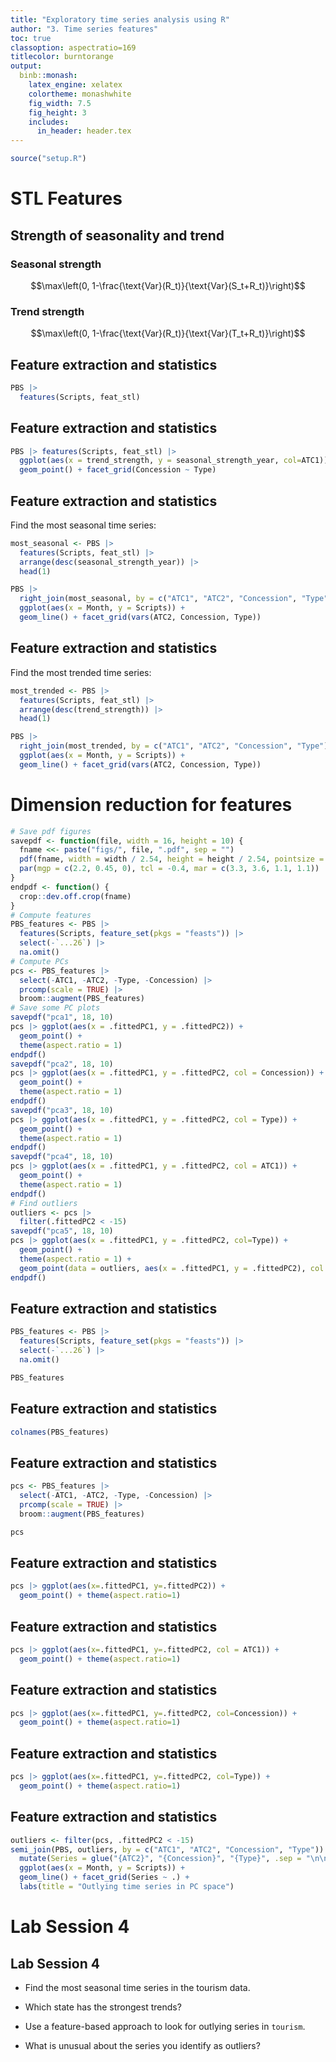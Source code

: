 ```yaml
---
title: "Exploratory time series analysis using R"
author: "3. Time series features"
toc: true
classoption: aspectratio=169
titlecolor: burntorange
output:
  binb::monash:
    latex_engine: xelatex
    colortheme: monashwhite
    fig_width: 7.5
    fig_height: 3
    includes:
      in_header: header.tex
---
```


```r
source("setup.R")
```

# STL Features

## Strength of seasonality and trend

\begin{alertblock}{STL decomposition}
\centerline{$y_t = T_t+S_t+R_t$}
\end{alertblock}

### Seasonal strength
$$\max\left(0, 1-\frac{\text{Var}(R_t)}{\text{Var}(S_t+R_t)}\right)$$

### Trend strength
$$\max\left(0, 1-\frac{\text{Var}(R_t)}{\text{Var}(T_t+R_t)}\right)$$

## Feature extraction and statistics

\fontsize{9}{10}\sf

```r
PBS |> 
  features(Scripts, feat_stl) 
```

## Feature extraction and statistics
\fontsize{8}{9}\sf

```r
PBS |> features(Scripts, feat_stl) |> 
  ggplot(aes(x = trend_strength, y = seasonal_strength_year, col=ATC1)) +
  geom_point() + facet_grid(Concession ~ Type)
```

## Feature extraction and statistics
\fontsize{9}{9}\sf

Find the most seasonal time series:

```r
most_seasonal <- PBS |>
  features(Scripts, feat_stl) |>
  arrange(desc(seasonal_strength_year)) |> 
  head(1)
```

\pause\vspace*{-0.3cm}

```r
PBS |>
  right_join(most_seasonal, by = c("ATC1", "ATC2", "Concession", "Type")) |>
  ggplot(aes(x = Month, y = Scripts)) +
  geom_line() + facet_grid(vars(ATC2, Concession, Type))
```

## Feature extraction and statistics
\fontsize{9}{9}\sf

Find the most trended time series:

```r
most_trended <- PBS |>
  features(Scripts, feat_stl) |>
  arrange(desc(trend_strength)) |> 
  head(1)
```

\pause\vspace*{-0.3cm}

```r
PBS |>
  right_join(most_trended, by = c("ATC1", "ATC2", "Concession", "Type")) |>
  ggplot(aes(x = Month, y = Scripts)) +
  geom_line() + facet_grid(vars(ATC2, Concession, Type))
```

# Dimension reduction for features

```r
# Save pdf figures
savepdf <- function(file, width = 16, height = 10) {
  fname <<- paste("figs/", file, ".pdf", sep = "")
  pdf(fname, width = width / 2.54, height = height / 2.54, pointsize = 10)
  par(mgp = c(2.2, 0.45, 0), tcl = -0.4, mar = c(3.3, 3.6, 1.1, 1.1))
}
endpdf <- function() {
  crop::dev.off.crop(fname)
}
# Compute features
PBS_features <- PBS |>
  features(Scripts, feature_set(pkgs = "feasts")) |> 
  select(-`...26`) |> 
  na.omit()
# Compute PCs
pcs <- PBS_features |>
  select(-ATC1, -ATC2, -Type, -Concession) |>
  prcomp(scale = TRUE) |>
  broom::augment(PBS_features)
# Save some PC plots
savepdf("pca1", 18, 10)
pcs |> ggplot(aes(x = .fittedPC1, y = .fittedPC2)) +
  geom_point() +
  theme(aspect.ratio = 1)
endpdf()
savepdf("pca2", 18, 10)
pcs |> ggplot(aes(x = .fittedPC1, y = .fittedPC2, col = Concession)) +
  geom_point() +
  theme(aspect.ratio = 1)
endpdf()
savepdf("pca3", 18, 10)
pcs |> ggplot(aes(x = .fittedPC1, y = .fittedPC2, col = Type)) +
  geom_point() +
  theme(aspect.ratio = 1)
endpdf()
savepdf("pca4", 18, 10)
pcs |> ggplot(aes(x = .fittedPC1, y = .fittedPC2, col = ATC1)) +
  geom_point() +
  theme(aspect.ratio = 1)
endpdf()
# Find outliers
outliers <- pcs |>
  filter(.fittedPC2 < -15)
savepdf("pca5", 18, 10)
pcs |> ggplot(aes(x = .fittedPC1, y = .fittedPC2, col=Type)) +
  geom_point() +
  theme(aspect.ratio = 1) +
  geom_point(data = outliers, aes(x = .fittedPC1, y = .fittedPC2), col = "black", shape = 1, size = 3)
endpdf()
```

## Feature extraction and statistics
\fontsize{9}{9}\sf

```r
PBS_features <- PBS |>
  features(Scripts, feature_set(pkgs = "feasts")) |> 
  select(-`...26`) |> 
  na.omit()
```

```r
PBS_features
```

\begin{textblock}{4}(10.6,1.6)
\begin{alertblock}{}\fontsize{10}{12}\sf
All features from the feasts package
\end{alertblock}
\end{textblock}

## Feature extraction and statistics
\fontsize{9}{8.5}\sf

```r
colnames(PBS_features)
```


## Feature extraction and statistics
\fontsize{9}{9}\sf

```r
pcs <- PBS_features |>
  select(-ATC1, -ATC2, -Type, -Concession) |>
  prcomp(scale = TRUE) |>
  broom::augment(PBS_features)
```

```r
pcs
```

\begin{textblock}{4.5}(9.6,1.5)
\begin{alertblock}{}\fontsize{10}{12}\sf
Principal components based on all features from the feasts package
\end{alertblock}
\end{textblock}

## Feature extraction and statistics
\fontsize{9}{9}\sf

\begin{textblock}{3.3}(.4,3)
\begin{alertblock}{}\fontsize{10}{12}\sf
Principal components based on all features from the feasts package
\end{alertblock}
\end{textblock}

```r
pcs |> ggplot(aes(x=.fittedPC1, y=.fittedPC2)) +
  geom_point() + theme(aspect.ratio=1)
```

\placefig{4}{2.6}{height=6.4cm, width=12cm}{pca1}
\vspace*{10cm}

## Feature extraction and statistics
\fontsize{9}{9}\sf

\begin{textblock}{3.3}(.4,3)
\begin{alertblock}{}\fontsize{10}{12}\sf
Principal components based on all features from the feasts package
\end{alertblock}
\end{textblock}

```r
pcs |> ggplot(aes(x=.fittedPC1, y=.fittedPC2, col = ATC1)) +
  geom_point() + theme(aspect.ratio=1)
```

\placefig{4}{2.6}{height=6.4cm, width=12cm}{pca4}
\vspace*{10cm}

## Feature extraction and statistics
\fontsize{9}{9}\sf

\begin{textblock}{3.3}(.4,3)
\begin{alertblock}{}\fontsize{10}{12}\sf
Principal components based on all features from the feasts package
\end{alertblock}
\end{textblock}

```r
pcs |> ggplot(aes(x=.fittedPC1, y=.fittedPC2, col=Concession)) +
  geom_point() + theme(aspect.ratio=1)
```

\placefig{4}{2.6}{height=6.4cm, width=12cm}{pca2}
\vspace*{10cm}

## Feature extraction and statistics
\fontsize{9}{9}\sf

\begin{textblock}{3.3}(.4,3)
\begin{alertblock}{}\fontsize{10}{12}\sf
Principal components based on all features from the feasts package
\end{alertblock}
\end{textblock}

```r
pcs |> ggplot(aes(x=.fittedPC1, y=.fittedPC2, col=Type)) +
  geom_point() + theme(aspect.ratio=1)
```

\only<1>{\placefig{4}{2.6}{height=6.4cm, width=12cm}{pca3}}
\only<2>{\placefig{4}{2.6}{height=6.4cm, width=12cm}{pca5}}
\vspace*{10cm}

## Feature extraction and statistics
\fontsize{8}{8}\sf

```r
outliers <- filter(pcs, .fittedPC2 < -15) 
semi_join(PBS, outliers, by = c("ATC1", "ATC2", "Concession", "Type")) |>
  mutate(Series = glue("{ATC2}", "{Concession}", "{Type}", .sep = "\n\n")) |>
  ggplot(aes(x = Month, y = Scripts)) +
  geom_line() + facet_grid(Series ~ .) +
  labs(title = "Outlying time series in PC space")
```

# Lab Session 4

## Lab Session 4

* Find the most seasonal time series in the tourism data.

* Which state has the strongest trends?

* Use a feature-based approach to look for outlying series in `tourism`.

* What is unusual about the series you identify as outliers?
